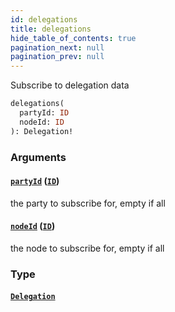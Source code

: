 ```yaml
---
id: delegations
title: delegations
hide_table_of_contents: true
pagination_next: null
pagination_prev: null
---
```



Subscribe to delegation data

```graphql
delegations(
  partyId: ID
  nodeId: ID
): Delegation!
```


### Arguments

#### [`partyId`](#) ([`ID`](/docs/testnet/graphql/scalars/id))

the party to subscribe for, empty if all


#### [`nodeId`](#) ([`ID`](/docs/testnet/graphql/scalars/id))

the node to subscribe for, empty if all


### Type

#### [`Delegation`](/docs/testnet/graphql/objects/delegation)






